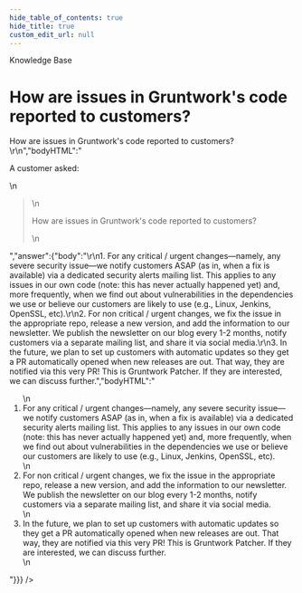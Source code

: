 ```yaml
---
hide_table_of_contents: true
hide_title: true
custom_edit_url: null
---
```



<head>
  <link rel="canonical" href="https://github.com/gruntwork-io/knowledge-base/discussions/66" />
</head>

<CenterLayout>
<span className="searchCategory">Knowledge Base</span>
<h1>How are issues in Gruntwork&apos;s code reported to customers?</h1>
<GitHub discussion={{"id":"D_kwDOF8slf84AOFJM","number":66,"author":{"login":"marijakstrazdas"},"title":"How are issues in Gruntwork's code reported to customers?","body":"A customer asked: \r\n> How are issues in Gruntwork's code reported to customers?\r\n","bodyHTML":"<p dir=\"auto\">A customer asked:</p>\n<blockquote>\n<p dir=\"auto\">How are issues in Gruntwork's code reported to customers?</p>\n</blockquote>","answer":{"body":"\r\n1. For any critical / urgent changes—namely, any severe security issue—we notify customers ASAP (as in, when a fix is available) via a dedicated security alerts mailing list. This applies to any issues in our own code (note: this has never actually happened yet) and, more frequently, when we find out about vulnerabilities in the dependencies we use or believe our customers are likely to use (e.g., Linux, Jenkins, OpenSSL, etc).\r\n2. For non critical / urgent changes, we fix the issue in the appropriate repo, release a new version, and add the information to our newsletter. We publish the newsletter on our blog every 1-2 months, notify customers via a separate mailing list, and share it via social media.\r\n3. In the future, we plan to set up customers with automatic updates so they get a PR automatically opened when new releases are out. That way, they are notified via this very PR! This is Gruntwork Patcher. If they are interested, we can discuss further.","bodyHTML":"<ol dir=\"auto\">\n<li>For any critical / urgent changes—namely, any severe security issue—we notify customers ASAP (as in, when a fix is available) via a dedicated security alerts mailing list. This applies to any issues in our own code (note: this has never actually happened yet) and, more frequently, when we find out about vulnerabilities in the dependencies we use or believe our customers are likely to use (e.g., Linux, Jenkins, OpenSSL, etc).</li>\n<li>For non critical / urgent changes, we fix the issue in the appropriate repo, release a new version, and add the information to our newsletter. We publish the newsletter on our blog every 1-2 months, notify customers via a separate mailing list, and share it via social media.</li>\n<li>In the future, we plan to set up customers with automatic updates so they get a PR automatically opened when new releases are out. That way, they are notified via this very PR! This is Gruntwork Patcher. If they are interested, we can discuss further.</li>\n</ol>"}}} />

</CenterLayout>
  

<!-- ##DOCS-SOURCER-START
{
  "sourcePlugin": "github-discussions",
  "hash": "71d0683b5a278a541709197dda8dffb2"
}
##DOCS-SOURCER-END -->
